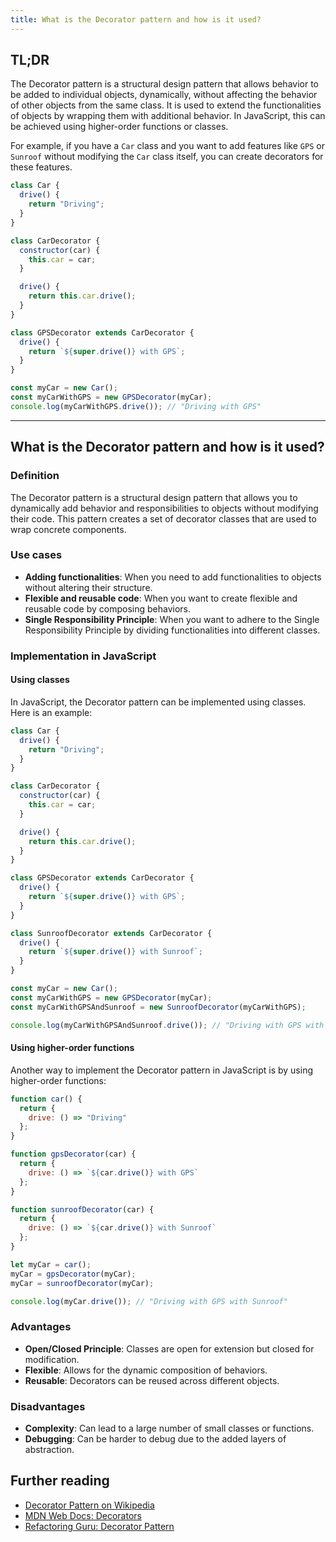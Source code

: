 ```yaml
---
title: What is the Decorator pattern and how is it used?
---
```


## TL;DR

The Decorator pattern is a structural design pattern that allows behavior to be added to individual objects, dynamically, without affecting the behavior of other objects from the same class. It is used to extend the functionalities of objects by wrapping them with additional behavior. In JavaScript, this can be achieved using higher-order functions or classes.

For example, if you have a `Car` class and you want to add features like `GPS` or `Sunroof` without modifying the `Car` class itself, you can create decorators for these features.

```javascript
class Car {
  drive() {
    return "Driving";
  }
}

class CarDecorator {
  constructor(car) {
    this.car = car;
  }

  drive() {
    return this.car.drive();
  }
}

class GPSDecorator extends CarDecorator {
  drive() {
    return `${super.drive()} with GPS`;
  }
}

const myCar = new Car();
const myCarWithGPS = new GPSDecorator(myCar);
console.log(myCarWithGPS.drive()); // "Driving with GPS"
```

---

## What is the Decorator pattern and how is it used?

### Definition

The Decorator pattern is a structural design pattern that allows you to dynamically add behavior and responsibilities to objects without modifying their code. This pattern creates a set of decorator classes that are used to wrap concrete components.

### Use cases

- **Adding functionalities**: When you need to add functionalities to objects without altering their structure.
- **Flexible and reusable code**: When you want to create flexible and reusable code by composing behaviors.
- **Single Responsibility Principle**: When you want to adhere to the Single Responsibility Principle by dividing functionalities into different classes.

### Implementation in JavaScript

#### Using classes

In JavaScript, the Decorator pattern can be implemented using classes. Here is an example:

```javascript
class Car {
  drive() {
    return "Driving";
  }
}

class CarDecorator {
  constructor(car) {
    this.car = car;
  }

  drive() {
    return this.car.drive();
  }
}

class GPSDecorator extends CarDecorator {
  drive() {
    return `${super.drive()} with GPS`;
  }
}

class SunroofDecorator extends CarDecorator {
  drive() {
    return `${super.drive()} with Sunroof`;
  }
}

const myCar = new Car();
const myCarWithGPS = new GPSDecorator(myCar);
const myCarWithGPSAndSunroof = new SunroofDecorator(myCarWithGPS);

console.log(myCarWithGPSAndSunroof.drive()); // "Driving with GPS with Sunroof"
```

#### Using higher-order functions

Another way to implement the Decorator pattern in JavaScript is by using higher-order functions:

```javascript
function car() {
  return {
    drive: () => "Driving"
  };
}

function gpsDecorator(car) {
  return {
    drive: () => `${car.drive()} with GPS`
  };
}

function sunroofDecorator(car) {
  return {
    drive: () => `${car.drive()} with Sunroof`
  };
}

let myCar = car();
myCar = gpsDecorator(myCar);
myCar = sunroofDecorator(myCar);

console.log(myCar.drive()); // "Driving with GPS with Sunroof"
```

### Advantages

- **Open/Closed Principle**: Classes are open for extension but closed for modification.
- **Flexible**: Allows for the dynamic composition of behaviors.
- **Reusable**: Decorators can be reused across different objects.

### Disadvantages

- **Complexity**: Can lead to a large number of small classes or functions.
- **Debugging**: Can be harder to debug due to the added layers of abstraction.

## Further reading

- [Decorator Pattern on Wikipedia](https://en.wikipedia.org/wiki/Decorator_pattern)
- [MDN Web Docs: Decorators](https://developer.mozilla.org/en-US/docs/Web/JavaScript/Reference/Classes#class_decorators)
- [Refactoring Guru: Decorator Pattern](https://refactoring.guru/design-patterns/decorator)

